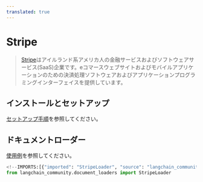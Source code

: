 ```yaml
---
translated: true
---
```


# Stripe

>[Stripe](https://stripe.com/en-ca)はアイルランド系アメリカ人の金融サービスおよびソフトウェアサービス(SaaS)企業です。eコマースウェブサイトおよびモバイルアプリケーションのための決済処理ソフトウェアおよびアプリケーションプログラミングインターフェイスを提供しています。

## インストールとセットアップ

[セットアップ手順](/docs/integrations/document_loaders/stripe)を参照してください。

## ドキュメントローダー

[使用例](/docs/integrations/document_loaders/stripe)を参照してください。

```python
<!--IMPORTS:[{"imported": "StripeLoader", "source": "langchain_community.document_loaders", "docs": "https://api.python.langchain.com/en/latest/document_loaders/langchain_community.document_loaders.stripe.StripeLoader.html", "title": "Stripe"}]-->
from langchain_community.document_loaders import StripeLoader
```
